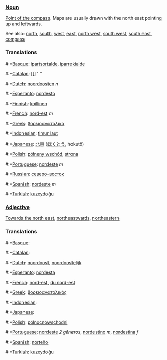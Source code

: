 ===[[Noun]]===

[[Point of the compass]]. Maps are usually drawn with the north east pointing up and leftwards.

See also: [[north]], [[south]], [[west]], [[east]], [[north west]], [[south west]], [[south east]], [[compass]]

===Translations===
#:*[[Basque]]: [[ipartsortalde]], [[iparrekialde]]
#:*[[Catalan]]: [[] ''''
#:*[[Dutch]]: [[noordoosten]] ''n''
#:*[[Esperanto]]: [[nordesto]]
#:*[[Finnish]]: [[koillinen]]
#:*[[French]]: [[nord-est]] ''m''
#:*[[Greek]]: [[βορειοανατολικά]]
#:*[[Indonesian]]: [[timur laut]]
#:*[[Japanese]]: [[北東]] ([[ほくとう]], hokutō)
#:*[[Polish]]: [[półneny wschód]], [[strona]]
#:*[[Portuguese]]: [[nordeste]] ''m''
#:*[[Russian]]: [[северо-восток]]
#:*[[Spanish]]: [[nordeste]] ''m''
#:*[[Turkish]]: [[kuzeydoğu]]

===[[Adjective]]===

[[Towards the north east]], [[northeastwards]], [[northeastern]]

===Translations===
#:*[[Basque]]: [[]]
#:*[[Catalan]]: [[]]
#:*[[Dutch]]: [[noordoost]], [[noordoostelijk]]
#:*[[Esperanto]]: [[nordesta]]
#:*[[French]]: [[nord-est]], [[du nord-est]]
#:*[[Greek]]: [[βορειοανατολικός]]
#:*[[Indonesian]]: [[]]
#:*[[Japanese]]: [[]]
#:*[[Polish]]: [[północnowschodni]]
#:*[[Portuguese]]: [[nordeste]] ''2 gêneros'',  [[nordestino]] ''m'',  [[nordestina]] ''f''
#:*[[Spanish]]: [[norteño]]
#:*[[Turkish]]: [[kuzeydoğu]]